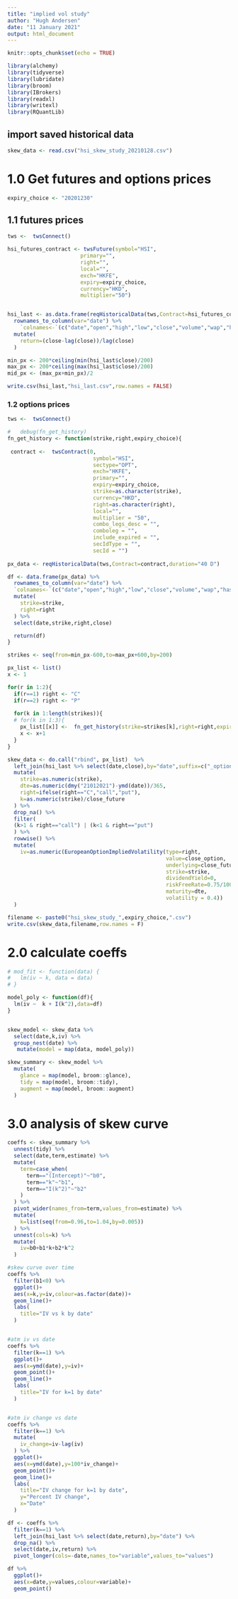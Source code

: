 ```yaml
---
title: "implied vol study"
author: "Hugh Andersen"
date: "11 January 2021"
output: html_document
---
```


```r
knitr::opts_chunk$set(echo = TRUE)

library(alchemy)
library(tidyverse)
library(lubridate)
library(broom)
library(IBrokers)
library(readxl)
library(writexl)
library(RQuantLib)


```


## import saved historical data

```r

skew_data <- read.csv("hsi_skew_study_20210128.csv")

```





# 1.0 Get futures and options prices

```r

expiry_choice <- "20201230"

```
## 1.1 futures prices

```r

tws <-  twsConnect() 

hsi_futures_contract <- twsFuture(symbol="HSI",
                       primary="",
                       right="",
                       local="",
                       exch="HKFE",
                       expiry=expiry_choice,
                       currency="HKD",
                       multiplier="50")


hsi_last <- as.data.frame(reqHistoricalData(tws,Contract=hsi_futures_contract,duration="60 D")) %>% 
  rownames_to_column(var="date") %>% 
    `colnames<-`(c("date","open","high","low","close","volume","wap","hasgaps","count")) %>% 
  mutate(
    return=(close-lag(close))/lag(close)
  )

min_px <- 200*ceiling(min(hsi_last$close)/200)
max_px <- 200*ceiling(max(hsi_last$close)/200)
mid_px <- (max_px+min_px)/2

write.csv(hsi_last,"hsi_last.csv",row.names = FALSE)

```

### 1.2 options prices

```r

tws <-  twsConnect() 

#   debug(fn_get_history)
fn_get_history <- function(strike,right,expiry_choice){
  
 contract <-  twsContract(0,
                           symbol="HSI",
                           sectype="OPT",
                           exch="HKFE",
                           primary="",
                           expiry=expiry_choice,
                           strike=as.character(strike),
                           currency="HKD",
                           right=as.character(right),
                           local="",
                           multiplier = "50",
                           combo_legs_desc = "",
                           comboleg = "",
                           include_expired = "",
                           secIdType = "",
                           secId = "")
  
px_data <- reqHistoricalData(tws,Contract=contract,duration="40 D")

df <- data.frame(px_data) %>% 
  rownames_to_column(var="date") %>% 
  `colnames<-`(c("date","open","high","low","close","volume","wap","hasgaps","count")) %>% 
  mutate(
    strike=strike,
    right=right
  ) %>% 
  select(date,strike,right,close)

  return(df)
}

strikes <- seq(from=min_px-600,to=max_px+600,by=200) 

px_list <- list()
x <- 1

for(r in 1:2){
  if(r==1) right <- "C"
  if(r==2) right <- "P"
  
  for(k in 1:length(strikes)){
  # for(k in 1:3){
    px_list[[x]] <-  fn_get_history(strike=strikes[k],right=right,expiry_choice=expiry_choice)
    x <- x+1
  }
}

skew_data <- do.call("rbind", px_list)  %>% 
  left_join(hsi_last %>% select(date,close),by="date",suffix=c("_option","_future")) %>% 
  mutate(
    strike=as.numeric(strike),
    dte=as.numeric(dmy("21012021")-ymd(date))/365,
    right=ifelse(right=="C","call","put"),
    k=as.numeric(strike)/close_future
  ) %>%
  drop_na() %>%
  filter(
  (k>1 & right=="call") | (k<1 & right=="put")
  ) %>% 
  rowwise() %>%
  mutate(
    iv=as.numeric(EuropeanOptionImpliedVolatility(type=right,
                                                  value=close_option,
                                                  underlying=close_future,
                                                  strike=strike,
                                                  dividendYield=0,
                                                  riskFreeRate=0.75/100,
                                                  maturity=dte,
                                                  volatility = 0.4))
  )

filename <- paste0("hsi_skew_study_",expiry_choice,".csv")
write.csv(skew_data,filename,row.names = F)


```

# 2.0 calculate coeffs


```r

# mod_fit <- function(data) {
#   lm(iv ~ k, data = data)
# }

model_poly <- function(df){
  lm(iv ~  k + I(k^2),data=df)
}


skew_model <- skew_data %>% 
  select(date,k,iv) %>% 
  group_nest(date) %>% 
   mutate(model = map(data, model_poly))

skew_summary <- skew_model %>% 
  mutate(
    glance = map(model, broom::glance),
    tidy = map(model, broom::tidy),
    augment = map(model, broom::augment)
  )


```


# 3.0 analysis of skew curve

```r

coeffs <- skew_summary %>% 
  unnest(tidy) %>% 
  select(date,term,estimate) %>% 
  mutate(
    term=case_when(
      term=="(Intercept)"~"b0",
      term=="k"~"b1",
      term=="I(k^2)"~"b2"
    )
  ) %>% 
  pivot_wider(names_from=term,values_from=estimate) %>% 
  mutate(
    k=list(seq(from=0.96,to=1.04,by=0.005))
  ) %>% 
  unnest(cols=k) %>% 
  mutate(
    iv=b0+b1*k+b2*k^2
  )

#skew curve over time
coeffs %>% 
  filter(b1<0) %>% 
  ggplot()+
  aes(x=k,y=iv,colour=as.factor(date))+
  geom_line()+
  labs(
    title="IV vs k by date"
  )


#atm iv vs date
coeffs %>% 
  filter(k==1) %>% 
  ggplot()+
  aes(x=ymd(date),y=iv)+
  geom_point()+
  geom_line()+
  labs(
    title="IV for k=1 by date"
  )


#atm iv change vs date
coeffs %>% 
  filter(k==1) %>%
  mutate(
    iv_change=iv-lag(iv)
  ) %>% 
  ggplot()+
  aes(x=ymd(date),y=100*iv_change)+
  geom_point()+
  geom_line()+
  labs(
    title="IV change for k=1 by date",
    y="Percent IV change",
    x="Date"
  )

df <- coeffs %>% 
  filter(k==1) %>%
  left_join(hsi_last %>% select(date,return),by="date") %>% 
  drop_na() %>% 
  select(date,iv,return) %>% 
  pivot_longer(cols=-date,names_to="variable",values_to="values")

df %>% 
  ggplot()+
  aes(x=date,y=values,colour=variable)+ 
  geom_point()

```



